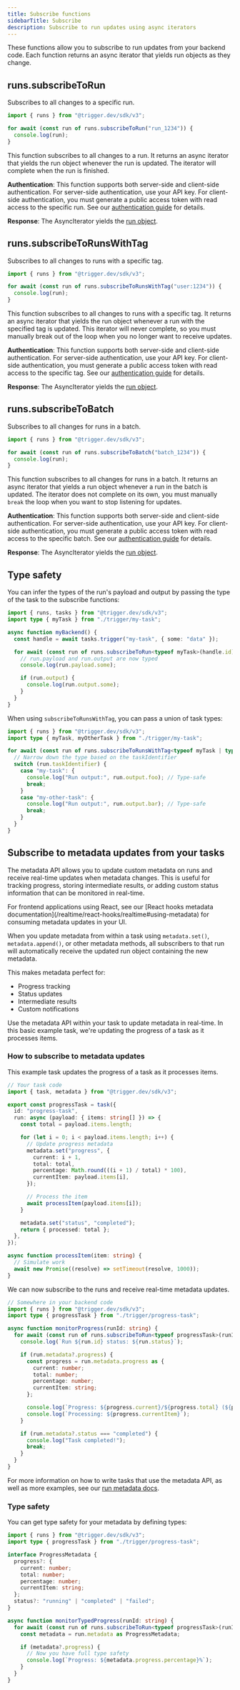 ```yaml
---
title: Subscribe functions
sidebarTitle: Subscribe
description: Subscribe to run updates using async iterators
---
```


These functions allow you to subscribe to run updates from your backend code. Each function returns an async iterator that yields run objects as they change.

## runs.subscribeToRun

Subscribes to all changes to a specific run.

```ts Example
import { runs } from "@trigger.dev/sdk/v3";

for await (const run of runs.subscribeToRun("run_1234")) {
  console.log(run);
}
```

This function subscribes to all changes to a run. It returns an async iterator that yields the run object whenever the run is updated. The iterator will complete when the run is finished.

**Authentication**: This function supports both server-side and client-side authentication. For server-side authentication, use your API key. For client-side authentication, you must generate a public access token with read access to the specific run. See our [authentication guide](/realtime/auth) for details.

**Response**: The AsyncIterator yields the [run object](/realtime/run-object).

## runs.subscribeToRunsWithTag

Subscribes to all changes to runs with a specific tag.

```ts Example
import { runs } from "@trigger.dev/sdk/v3";

for await (const run of runs.subscribeToRunsWithTag("user:1234")) {
  console.log(run);
}
```

This function subscribes to all changes to runs with a specific tag. It returns an async iterator that yields the run object whenever a run with the specified tag is updated. This iterator will never complete, so you must manually break out of the loop when you no longer want to receive updates.

**Authentication**: This function supports both server-side and client-side authentication. For server-side authentication, use your API key. For client-side authentication, you must generate a public access token with read access to the specific tag. See our [authentication guide](/realtime/auth) for details.

**Response**: The AsyncIterator yields the [run object](/realtime/run-object).

## runs.subscribeToBatch

Subscribes to all changes for runs in a batch.

```ts Example
import { runs } from "@trigger.dev/sdk/v3";

for await (const run of runs.subscribeToBatch("batch_1234")) {
  console.log(run);
}
```

This function subscribes to all changes for runs in a batch. It returns an async iterator that yields a run object whenever a run in the batch is updated. The iterator does not complete on its own, you must manually `break` the loop when you want to stop listening for updates.

**Authentication**: This function supports both server-side and client-side authentication. For server-side authentication, use your API key. For client-side authentication, you must generate a public access token with read access to the specific batch. See our [authentication guide](/realtime/auth) for details.

**Response**: The AsyncIterator yields the [run object](/realtime/run-object).

## Type safety

You can infer the types of the run's payload and output by passing the type of the task to the subscribe functions:

```ts
import { runs, tasks } from "@trigger.dev/sdk/v3";
import type { myTask } from "./trigger/my-task";

async function myBackend() {
  const handle = await tasks.trigger("my-task", { some: "data" });

  for await (const run of runs.subscribeToRun<typeof myTask>(handle.id)) {
    // run.payload and run.output are now typed
    console.log(run.payload.some);

    if (run.output) {
      console.log(run.output.some);
    }
  }
}
```

When using `subscribeToRunsWithTag`, you can pass a union of task types:

```ts
import { runs } from "@trigger.dev/sdk/v3";
import type { myTask, myOtherTask } from "./trigger/my-task";

for await (const run of runs.subscribeToRunsWithTag<typeof myTask | typeof myOtherTask>("my-tag")) {
  // Narrow down the type based on the taskIdentifier
  switch (run.taskIdentifier) {
    case "my-task": {
      console.log("Run output:", run.output.foo); // Type-safe
      break;
    }
    case "my-other-task": {
      console.log("Run output:", run.output.bar); // Type-safe
      break;
    }
  }
}
```

## Subscribe to metadata updates from your tasks

The metadata API allows you to update custom metadata on runs and receive real-time updates when metadata changes. This is useful for tracking progress, storing intermediate results, or adding custom status information that can be monitored in real-time.

<Note>
  For frontend applications using React, see our [React hooks metadata
  documentation](/realtime/react-hooks/realtime#using-metadata) for consuming metadata updates in
  your UI.
</Note>

When you update metadata from within a task using `metadata.set()`, `metadata.append()`, or other metadata methods, all subscribers to that run will automatically receive the updated run object containing the new metadata.

This makes metadata perfect for:

- Progress tracking
- Status updates
- Intermediate results
- Custom notifications

Use the metadata API within your task to update metadata in real-time. In this basic example task, we're updating the progress of a task as it processes items.

### How to subscribe to metadata updates

This example task updates the progress of a task as it processes items.

```ts
// Your task code
import { task, metadata } from "@trigger.dev/sdk/v3";

export const progressTask = task({
  id: "progress-task",
  run: async (payload: { items: string[] }) => {
    const total = payload.items.length;

    for (let i = 0; i < payload.items.length; i++) {
      // Update progress metadata
      metadata.set("progress", {
        current: i + 1,
        total: total,
        percentage: Math.round(((i + 1) / total) * 100),
        currentItem: payload.items[i],
      });

      // Process the item
      await processItem(payload.items[i]);
    }

    metadata.set("status", "completed");
    return { processed: total };
  },
});

async function processItem(item: string) {
  // Simulate work
  await new Promise((resolve) => setTimeout(resolve, 1000));
}
```

We can now subscribe to the runs and receive real-time metadata updates.

```ts
// Somewhere in your backend code
import { runs } from "@trigger.dev/sdk/v3";
import type { progressTask } from "./trigger/progress-task";

async function monitorProgress(runId: string) {
  for await (const run of runs.subscribeToRun<typeof progressTask>(runId)) {
    console.log(`Run ${run.id} status: ${run.status}`);

    if (run.metadata?.progress) {
      const progress = run.metadata.progress as {
        current: number;
        total: number;
        percentage: number;
        currentItem: string;
      };

      console.log(`Progress: ${progress.current}/${progress.total} (${progress.percentage}%)`);
      console.log(`Processing: ${progress.currentItem}`);
    }

    if (run.metadata?.status === "completed") {
      console.log("Task completed!");
      break;
    }
  }
}
```

For more information on how to write tasks that use the metadata API, as well as more examples, see our [run metadata docs](/runs/metadata#more-metadata-task-examples).

### Type safety

You can get type safety for your metadata by defining types:

```ts
import { runs } from "@trigger.dev/sdk/v3";
import type { progressTask } from "./trigger/progress-task";

interface ProgressMetadata {
  progress?: {
    current: number;
    total: number;
    percentage: number;
    currentItem: string;
  };
  status?: "running" | "completed" | "failed";
}

async function monitorTypedProgress(runId: string) {
  for await (const run of runs.subscribeToRun<typeof progressTask>(runId)) {
    const metadata = run.metadata as ProgressMetadata;

    if (metadata?.progress) {
      // Now you have full type safety
      console.log(`Progress: ${metadata.progress.percentage}%`);
    }
  }
}
```
